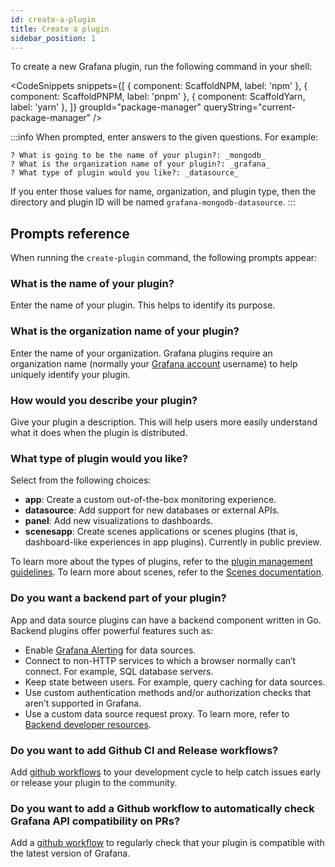 ```yaml
---
id: create-a-plugin
title: Create a plugin
sidebar_position: 1
---
```



To create a new Grafana plugin, run the following command in your shell:

<CodeSnippets
  snippets={[
    { component: ScaffoldNPM, label: 'npm' },
    { component: ScaffoldPNPM, label: 'pnpm' },
    { component: ScaffoldYarn, label: 'yarn' },
  ]}
  groupId="package-manager"
  queryString="current-package-manager"
/>

:::info
When prompted, enter answers to the given questions. For example:

```
? What is going to be the name of your plugin?: _mongodb_
? What is the organization name of your plugin?: _grafana_
? What type of plugin would you like?: _datasource_
```

If you enter those values for name, organization, and plugin type, then the directory and plugin ID will be named `grafana-mongodb-datasource`.
:::

## Prompts reference

When running the `create-plugin` command, the following prompts appear:

### What is the name of your plugin?

Enter the name of your plugin. This helps to identify its purpose.

### What is the organization name of your plugin?

Enter the name of your organization. Grafana plugins require an organization name (normally your [Grafana account](https://grafana.com/signup/) username) to help uniquely identify your plugin.

### How would you describe your plugin?

Give your plugin a description. This will help users more easily understand what it does when the plugin is distributed.

### What type of plugin would you like?

Select from the following choices:

- **app**: Create a custom out-of-the-box monitoring experience.
- **datasource**: Add support for new databases or external APIs.
- **panel**: Add new visualizations to dashboards.
- **scenesapp**: Create scenes applications or scenes plugins (that is, dashboard-like experiences in app plugins). Currently in public preview.

To learn more about the types of plugins, refer to the [plugin management guidelines](https://grafana.com/docs/grafana/latest/administration/plugin-management/).
To learn more about scenes, refer to the [Scenes documentation](https://grafana.github.io/scenes/).

### Do you want a backend part of your plugin?

App and data source plugins can have a backend component written in Go. Backend plugins offer powerful features such as:

- Enable [Grafana Alerting](https://grafana.com/docs/grafana/latest/alerting/) for data sources.
- Connect to non-HTTP services to which a browser normally can’t connect. For example, SQL database servers.
- Keep state between users. For example, query caching for data sources.
- Use custom authentication methods and/or authorization checks that aren’t supported in Grafana.
- Use a custom data source request proxy. To learn more, refer to [Backend developer resources](https://grafana.com/docs/grafana/latest/developers/plugins/backend/#resources).

### Do you want to add Github CI and Release workflows?

Add [github workflows](/plugin-tools/docs/create-a-plugin/set-up-github-workflows) to your development cycle to help catch issues early or release your plugin to the community.

### Do you want to add a Github workflow to automatically check Grafana API compatibility on PRs?

Add a [github workflow](/plugin-tools/docs/create-a-plugin/set-up-github-workflows#the-compatibility-check-is-compatibleyml) to regularly check that your plugin is compatible with the latest version of Grafana.
